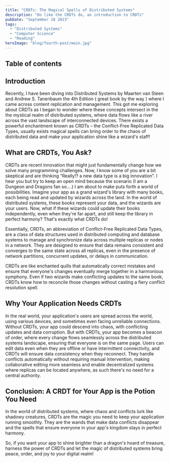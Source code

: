 ```yaml
---
title: "CRDTs: The Magical Spells of Distributed Systems"
description: "Do like the CRDTs do, an introduction to CRDTs"
pubDate: "September 18 2023"
tags: 
  - "Distributed Systems"
  - "Computer Science"
  - "Reading"
heroImage: "blog/fourth-post/main.jpg"
---
```


## Table of contents

## Introduction

Recently, I have been diving into Distributed Systems by Maarten van Steen and Andrew S. Tanenbaum the 4th Edition ( great book by the way ) where I came across content replication and management. This got me exploring about CRDTs as I began to wonder where these concepts intersect in the the mystical realm of distributed systems, where data flows like a river across the vast landscape of interconnected devices. There exists a powerful enchantment known as CRDTs – the Conflict-Free Replicated Data Types, usually exists magical spells can bring order to the chaos of distributed data and make your application shine like a wizard's staff!

## What are CRDTs, You Ask?

CRDTs are recent innovation that might just fundamentally change how we solve many programming challenges. Now, I know some of you are a bit skeptical and are thinking “Really!? a new data type is a big innovation”. I hear you but try to keep an open mind because the scenario (I am a Dungeon and Dragons fan so….) I am about to make puts forth a world of possibilities. 
Imagine your app as a grand wizard's library with many books, each being read and updated by wizards across the land. In the world of distributed systems, these books represent your data, and the wizards are your users. Now, what if these wizards could update their books independently, even when they're far apart, and still keep the library in perfect harmony? That's exactly what CRDTs do!

Essentially, CRDTs, an abbreviation of Conflict-Free Replicated Data Types, are a class of data structures used in distributed computing and database systems to manage and synchronize data across multiple replicas or nodes in a network. They are designed to ensure that data remains consistent and converges to the same state across all replicas, even in the presence of network partitions, concurrent updates, or delays in communication.

CRDTs are like enchanted quills that automatically correct mistakes and ensure that everyone's changes eventually merge together in a harmonious symphony. Even if two wizards make conflicting updates to the same book, CRDTs know how to reconcile those changes without casting a fiery conflict resolution spell.

## Why Your Application Needs CRDTs

In the real world, your application's users are spread across the world, using various devices, and sometimes even facing unreliable connections. Without CRDTs, your app could descend into chaos, with conflicting updates and data corruption. But with CRDTs, your app becomes a beacon of order, where every change flows seamlessly across the distributed systems landscape, ensuring that everyone is on the same page. Users can edit data even when they are offline or have intermittent connectivity, and CRDTs will ensure data consistency when they reconnect. They handle conflicts automatically without requiring manual intervention, making collaborative editing more seamless and enable decentralized systems where replicas can be located anywhere, as such there's no need for a central authority.

## Conclusion: A CRDT for Your App is the Potion You Need

In the world of distributed systems, where chaos and conflicts lurk like shadowy creatures, CRDTs are the magic you need to keep your application running smoothly. They are the wands that make data conflicts disappear and the spells that ensure everyone in your app's kingdom stays in perfect harmony.

So, if you want your app to shine brighter than a dragon's hoard of treasure, harness the power of CRDTs and let the magic of distributed systems bring peace, order, and joy to your digital realm!
